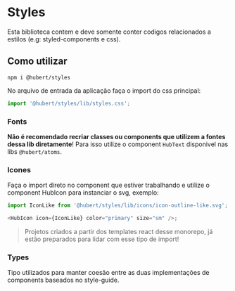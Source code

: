 # Styles

Esta biblioteca contem e deve somente conter codigos relacionados a estilos (e.g: styled-components e css).

## Como utilizar

```
npm i @hubert/styles
```

No arquivo de entrada da aplicação faça o import do css principal:

```javascript
import '@hubert/styles/lib/styles.css';
```

### Fonts

**Não é recomendado recriar classes ou components que utilizem a fontes dessa lib diretamente**!
Para isso utilize o component `HubText` disponivel nas libs `@hubert/atoms`.

### Icones

Faça o import direto no component que estiver trabalhando e utilize o component HubIcon para instanciar o svg, exemplo:

```javascript
import IconLike from '@hubert/styles/lib/icons/icon-outline-like.svg';

<HubIcon icon={IconLike} color="primary" size="sm" />;
```

> Projetos criados a partir dos templates react desse monorepo, já estão preparados para lidar com esse tipo de import!

### Types

Tipo utilizados para manter coesão entre as duas implementações de components baseados no style-guide.
